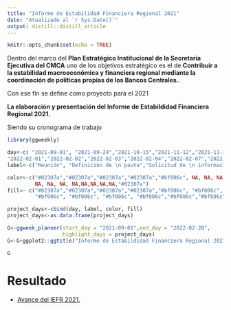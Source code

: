 ```yaml
---
title: "Informe de Estabilidad Financiera Regional 2021"
date: "Atualizado al `r Sys.Date()`"
output: distill::distill_article
---
```


```r
knitr::opts_chunk$set(echo = TRUE)
```

Dentro del marco del **Plan Estratégico Institucional de la Secretaría Ejecutiva del CMCA**  uno de los objetivos estratégico es el de **Contribuir a la estabilidad macroeconómica y financiera regional mediante la coordinación de políticas propias de los Bancos Centrales.**. 
 
Con ese fin se define como proyecto para el 2021  

**La elaboración y presentación del Informe de Estabildidad Financiera Regional 2021.**

Siendo su cronograma de trabajo


```r
library(ggweekly)

day<-c( "2021-09-01", "2021-09-24","2021-10-15","2021-11-12","2021-11-15","2021-11-16","2021-11-17","2021-11-18","2021-11-19","2021-11-22","2021-11-23","2021-11-24","2021-11-25","2021-11-26","2021-11-29","2021-11-30","2021-12-01", "2021-12-02", "2021-12-03", "2021-12-06", "2021-12-07", "2021-12-08", "2021-12-09", "2021-12-10","2021-12-13", "2021-12-14", "2021-12-15", "2021-12-16","2021-12-17", "2022-01-03", "2022-01-04", "2022-01-05","2022-01-06","2022-01-07","2022-01-10", "2022-01-11", "2022-01-12","2022-01-13","2022-01-14","2022-01-28", "2022-01-31",
"2022-02-01","2022-02-02","2022-02-03","2022-02-04","2022-02-07","2022-02-08","2022-02-09","2022-02-10","2022-02-11")
label<-c("Reunión", "Definición de \n pauta","Solicitud de \n información","Entrega de \n Información", "Redacción", NA, NA, NA, NA,NA,NA,NA,NA,NA, NA, NA, NA,NA,NA,NA,NA,NA, NA, NA, NA,NA,NA,NA,NA,NA, NA, NA, NA,NA,NA,NA,NA,NA,NA, "Remisión","Organizar \n Reunión",NA, NA, NA, NA,NA,NA,NA,NA, "Presentación")

color<-c("#02307a","#02307a","#02307a","#02307a","#bf006c", NA, NA, NA, NA,NA,NA,NA,NA,NA, NA, NA, NA,NA,NA,NA,NA,NA, NA, NA, NA,NA,NA,NA,NA,NA, NA, NA, NA,NA,NA,NA,NA,NA,NA, "#02307a","#bf006c",
         NA, NA, NA, NA,NA,NA,NA,NA,"#02307a")
fill<- c("#02307a","#02307a","#02307a","#02307a","#bf006c", "#bf006c", "#bf006c", "#bf006c", "#bf006c","#bf006c","#bf006c","#bf006c","#bf006c","#bf006c", "#bf006c", "#bf006c", "#bf006c","#bf006c","#bf006c","#bf006c","#bf006c","#bf006c", "#bf006c", "#bf006c", "#bf006c","#bf006c","#bf006c","#bf006c","#bf006c","#bf006c", "#bf006c", "#bf006c","#bf006c","#bf006c","#bf006c","#bf006c","#bf006c","#bf006c", "#bf006c", "#02307a","#bf006c",
         "#bf006c", "#bf006c", "#bf006c", "#bf006c","#bf006c","#bf006c","#bf006c","#bf006c","#02307a")

project_days<-cbind(day, label, color, fill)
project_days<-as.data.frame(project_days)

G<-ggweek_planner(start_day = "2021-09-01",end_day = "2022-02-28", 
                  highlight_days = project_days)
G<-G+ggplot2::ggtitle("Informe de Estabildidad Financiera Regional 2021")
```

```r
G
```  

# Resultado


- [Avance del IEFR 2021.]()
